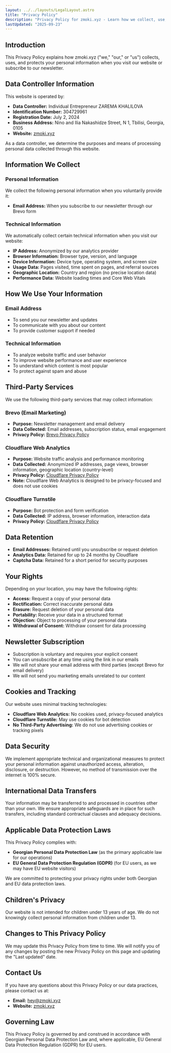 ```yaml
---
layout: ../../layouts/LegalLayout.astro
title: "Privacy Policy"
description: "Privacy Policy for zmoki.xyz - Learn how we collect, use, and protect your personal information."
lastUpdated: "2025-09-23"
---
```


## Introduction

This Privacy Policy explains how zmoki.xyz ("we," "our," or "us") collects, uses, and protects your personal information when you visit our website or subscribe to our newsletter.

## Data Controller Information

This website is operated by:

- **Data Controller:** Individual Entrepreneur ZAREMA KHALILOVA
- **Identification Number:** 304729961
- **Registration Date:** July 2, 2024
- **Business Address:** Nino and Ilia Nakashidze Street, N 1, Tbilisi, Georgia, 0105
- **Website:** [zmoki.xyz](https://zmoki.xyz)

As a data controller, we determine the purposes and means of processing personal data collected through this website.

## Information We Collect

### Personal Information

We collect the following personal information when you voluntarily provide it:

- **Email Address:** When you subscribe to our newsletter through our Brevo form

### Technical Information

We automatically collect certain technical information when you visit our website:

- **IP Address:** Anonymized by our analytics provider
- **Browser Information:** Browser type, version, and language
- **Device Information:** Device type, operating system, and screen size
- **Usage Data:** Pages visited, time spent on pages, and referral sources
- **Geographic Location:** Country and region (no precise location data)
- **Performance Data:** Website loading times and Core Web Vitals

## How We Use Your Information

### Email Address

- To send you our newsletter and updates
- To communicate with you about our content
- To provide customer support if needed

### Technical Information

- To analyze website traffic and user behavior
- To improve website performance and user experience
- To understand which content is most popular
- To protect against spam and abuse

## Third-Party Services

We use the following third-party services that may collect information:

### Brevo (Email Marketing)

- **Purpose:** Newsletter management and email delivery
- **Data Collected:** Email addresses, subscription status, email engagement
- **Privacy Policy:** [Brevo Privacy Policy](https://www.brevo.com/legal/privacypolicy/)

### Cloudflare Web Analytics

- **Purpose:** Website traffic analysis and performance monitoring
- **Data Collected:** Anonymized IP addresses, page views, browser information, geographic location (country-level)
- **Privacy Policy:** [Cloudflare Privacy Policy](https://www.cloudflare.com/privacypolicy/)
- **Note:** Cloudflare Web Analytics is designed to be privacy-focused and does not use cookies

### Cloudflare Turnstile

- **Purpose:** Bot protection and form verification
- **Data Collected:** IP address, browser information, interaction data
- **Privacy Policy:** [Cloudflare Privacy Policy](https://www.cloudflare.com/privacypolicy/)

## Data Retention

- **Email Addresses:** Retained until you unsubscribe or request deletion
- **Analytics Data:** Retained for up to 24 months by Cloudflare
- **Captcha Data:** Retained for a short period for security purposes

## Your Rights

Depending on your location, you may have the following rights:

- **Access:** Request a copy of your personal data
- **Rectification:** Correct inaccurate personal data
- **Erasure:** Request deletion of your personal data
- **Portability:** Receive your data in a structured format
- **Objection:** Object to processing of your personal data
- **Withdrawal of Consent:** Withdraw consent for data processing

## Newsletter Subscription

- Subscription is voluntary and requires your explicit consent
- You can unsubscribe at any time using the link in our emails
- We will not share your email address with third parties (except Brevo for email delivery)
- We will not send you marketing emails unrelated to our content

## Cookies and Tracking

Our website uses minimal tracking technologies:

- **Cloudflare Web Analytics:** No cookies used, privacy-focused analytics
- **Cloudflare Turnstile:** May use cookies for bot detection
- **No Third-Party Advertising:** We do not use advertising cookies or tracking pixels

## Data Security

We implement appropriate technical and organizational measures to protect your personal information against unauthorized access, alteration, disclosure, or destruction. However, no method of transmission over the internet is 100% secure.

## International Data Transfers

Your information may be transferred to and processed in countries other than your own. We ensure appropriate safeguards are in place for such transfers, including standard contractual clauses and adequacy decisions.

## Applicable Data Protection Laws

This Privacy Policy complies with:

- **Georgian Personal Data Protection Law** (as the primary applicable law for our operations)
- **EU General Data Protection Regulation (GDPR)** (for EU users, as we may have EU website visitors)

We are committed to protecting your privacy rights under both Georgian and EU data protection laws.

## Children's Privacy

Our website is not intended for children under 13 years of age. We do not knowingly collect personal information from children under 13.

## Changes to This Privacy Policy

We may update this Privacy Policy from time to time. We will notify you of any changes by posting the new Privacy Policy on this page and updating the "Last updated" date.

## Contact Us

If you have any questions about this Privacy Policy or our data practices, please contact us at:

- **Email:** [hey@zmoki.xyz](mailto:hey@zmoki.xyz)
- **Website:** [zmoki.xyz](https://zmoki.xyz)

## Governing Law

This Privacy Policy is governed by and construed in accordance with Georgian Personal Data Protection Law and, where applicable, EU General Data Protection Regulation (GDPR) for EU users.
